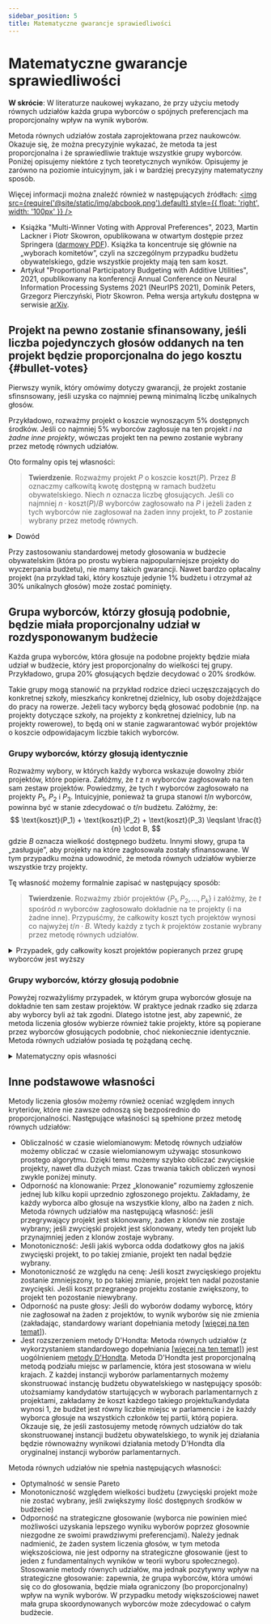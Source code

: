 ```yaml
---
sidebar_position: 5
title: Matematyczne gwarancje sprawiedliwości
---
```



# Matematyczne gwarancje sprawiedliwości

<div class="summary">
<b>W skrócie</b>:
W literaturze naukowej wykazano, że przy użyciu metody równych udziałów każda grupa wyborców o spójnych preferencjach ma proporcjonalny wpływ na wynik wyborów.
</div>

Metoda równych udziałów została zaprojektowana przez naukowców. Okazuje się, że można precyzyjnie wykazać, że metoda ta jest proporcjonalna i że sprawiedliwie traktuje wszystkie grupy wyborców.
Poniżej opisujemy niektóre z tych teoretycznych wyników. Opisujemy je zarówno na poziomie intuicyjnym, jak i w bardziej precyzyjny matematyczny sposób.


Więcej informacji można znaleźć również w następujących źródłach:
[<img src={require('@site/static/img/abcbook.png').default} style={{ float: 'right', width: '100px' }} />](https://link.springer.com/book/10.1007/978-3-031-09016-5)

* Książka "Multi-Winner Voting with Approval Preferences", 2023, Martin Lackner i Piotr Skowron, opublikowana w otwartym dostępie przez Springera ([darmowy PDF](https://link.springer.com/book/10.1007/978-3-031-09016-5)).
Książka ta koncentruje się głównie na „wyborach komitetów”, czyli na szczególnym przypadku budżetu obywatelskiego, gdzie wszystkie projekty mają ten sam koszt.
* Artykuł "Proportional Participatory Budgeting with Additive Utilities", 2021, opublikowany na konferencji Annual Conference on Neural Information Processing Systems 2021 (NeurIPS 2021), Dominik Peters, Grzegorz Pierczyński, Piotr Skowron. 
  Pełna wersja artykułu dostępna w serwisie [arXiv](https://arxiv.org/abs/2008.13276).

## Projekt na pewno zostanie sfinansowany, jeśli liczba pojedynczych głosów oddanych na ten projekt będzie proporcjonalna do jego kosztu {#bullet-votes}

Pierwszy wynik, który omówimy dotyczy gwarancji, że projekt zostanie sfinsnsowany, jeśli uzyska co najmniej pewną minimalną liczbę unikalnych głosów.

Przykładowo, rozważmy projekt o koszcie wynoszącym 5% dostępnych środków. 
Jeśli co najmniej 5% wyborców zagłosuje na ten projekt _i na żadne inne projekty_, wówczas projekt ten na pewno zostanie wybrany przez metodę równych udziałów.

Oto formalny opis tej własności:

> **Twierdzenie**. Rozważmy projekt $P$ o koszcie $\text{koszt}(P)$. Przez $B$ oznaczmy całkowitą kwotę dostępną w ramach budżetu obywatelskiego. Niech $n$ oznacza liczbę głosujących. 
Jeśli co najmniej $n \cdot \text{koszt}(P)/B$ wyborców zagłosowało na $P$ i jeżeli żaden z tych wyborców nie zagłosował na żaden inny projekt, to $P$ zostanie wybrany przez metodę równych.

<details className="proof">
<summary>Dowód</summary>

Każdy z wyborców, który zagłosował jedynie na $P$, dostaje na początku kwotę równą co najmniej $B/n$. (Może to być więcej niż $B/n$, ponieważ [uzupełniamy](../realizacja/completion) wynik jeśli nie wykorzystuje on w pełni dostępnego budżetu).

Zatem łączna kwota przypisana wyborcom głosującym tylko na $P$ wynosi co najmniej
$$
\underbrace{n \cdot \frac{\text{koszt}(P)}{B}}_{\text{liczba wyborców}} \cdot \underbrace{\frac{B}{n}}_{\text{początkowy budżet każdego z nich}} = \text{koszt}(P).
$$

Metoda równych udziałów kończy działanie dopiero wtedy, gdy zwolennicy żadnego niewybranego jeszcze projektu nie mają już wystarczających środków, aby pokryć koszt takiego projektu. To oznacza, że $P$ musi zostać wybrany, ponieważ wyborcy, 
którzy głosują tylko na $P$, zachowują wszystkie swoje początkowe środki i mogą je wydać jedynie na $P$, czyli Ci wyborcy będą zawsze w stanie pokryć koszt $P$.
</details>

Przy zastosowaniu standardowej metody głosowania w budżecie obywatelskim (która po prostu wybiera najpopularniejsze projekty do wyczerpania budżetu), nie mamy takich gwarancji.
Nawet bardzo opłacalny projekt (na przykład taki, który kosztuje jedynie 1% budżetu i otrzymał aż 30% unikalnych głosów) może zostać pominięty.

## Grupa wyborców, którzy głosują podobnie, będzie miała proporcjonalny udział w rozdysponowanym budżecie

Każda grupa wyborców, która głosuje na podobne projekty będzie miała udział w budżecie, który jest proporcjonalny do wielkości tej grupy. 
Przykładowo, grupa 20% głosujących będzie decydować o 20% środków.

Takie grupy mogą stanowić na przykład rodzice dzieci uczęszczających do konkretnej szkoły, mieszkańcy konkretnej dzielnicy,
lub osoby dojeżdżające do pracy na rowerze. Jeżeli tacy wyborcy będą głosować podobnie (np. na projekty dotyczące szkoły, na projekty z konkretnej dzielnicy,
lub na projekty rowerowe), to będą oni w stanie zagwarantować wybór projektów o koszcie odpowidajacym liczbie takich wyborców.

### Grupy wyborców, którzy głosują identycznie

Rozważmy wybory, w których każdy wyborca wskazuje dowolny zbiór projektów, które popiera.
Załóżmy, że $t$ z $n$ wyborców zagłosowało na ten sam zestaw projektów.
Powiedzmy, że tych $t$ wyborców zagłosowało na projekty $P_1$, $P_2$ i $P_3$. 
Intuicyjnie, ponieważ ta grupa stanowi $t/n$ wyborców, powinna być w stanie zdecydować o $t/n$ budżetu.
Załóżmy, że:
$$
\text{koszt}(P_1) + \text{koszt}(P_2) + \text{koszt}(P_3) \leqslant \frac{t}{n} \cdot B,
$$
gdzie $B$ oznacza wielkość dostępnego budżetu. Innymi słowy, grupa ta „zasługuje”, aby projekty na które zagłosowała zostały sfinansowane.
W tym przypadku można udowodnić, że metoda równych udziałów wybierze wszystkie trzy projekty. 

Tę własność możemy formalnie zapisać w następujący sposób:

> **Twierdzenie**. Rozważmy zbiór projektów $\{P_1, P_2, \ldots, P_k\}$ i załóżmy, że $t$ spośród $n$ wyborców zagłosowało dokładnie na te projekty (i na żadne inne). 
Przypuśćmy, że całkowity koszt tych projektów wynosi co najwyżej $t/n \cdot B$. Wtedy każdy z tych $k$ projektów zostanie wybrany przez metodę równych udziałów.

<details>
<summary>
    Przypadek, gdy całkowity koszt projektów popieranych przez grupę wyborców jest wyższy
</summary>

Możemy wykazać podobną własność również wtedy, gdy grupa głosujących popiera zbiór projektów o łącznej kwocie przekraczającej $t/n \cdot B$. Załóżmy, że $t$ wyborców głosuje dokładnie na projekty $P_1$, $P_2$, $P_3$ i $P_4$. Załóżmy ponadto, że
$$
\text{koszt}(P_1) + \text{koszt}(P_2) + \text{koszt}(P_3) + \text{koszt}(P_4) > \frac{t}{n} \cdot B.
$$
W takim przypadku metoda równych udziałów wybierze tylko kilka z tych projektów tak, aby koszt tych wybranych był „w przybliżeniu” równy $t/n \cdot B$.

> **Twierdzenie**. Rozważmy zbiór projektów $T =\{P_1, P_2, \ldots, P_k\}$ i załóżmy, że $t$ spośród $n$ wyborców zagłosowało dokładnie na te projekty (i na żadne inne). 
Metoda równych udziałów wybierze podzbiór projektów $T' \subseteq T$ taki, że dla każdego niewybranego projektu $P^* \in T$ zachodzić będzie $\sum_{P \in T'} \text{koszt}(P) + \text{koszt}(P^*) > t/n \cdot B$.

</details>

### Grupy wyborców, którzy głosują podobnie

Powyżej rozważyliśmy przypadek, w którym grupa wyborców głosuje na dokładnie ten sam zestaw projektów. W praktyce jednak rzadko się zdarza aby wyborcy byli aż tak zgodni.
Dlatego istotne jest, aby zapewnić, że metoda liczenia głosów wybierze również takie projekty, które są popierane przez wyborców głosujących podobnie, choć niekoniecznie identycznie.
Metoda równych udziałów posiada tę pożądaną cechę.

<details>
<summary>Matematyczny opis własności</summary>

Rozważmy wybory, w których każdy wyborca wskazuje dowolny zbiór projektów, które popiera. Niech $A_i$ oznacza zbiór projektów popieranych przez $i$-tego wyborcę.
Dla zbioru projektów $T = \{P_1, P_2, \ldots, P_k\}$ przez $\text{koszt}(T)$ oznaczmy całkowity koszt projektów z $T$, czyli $\text{koszt}(T) = \text{koszt}(P_1) + \text{koszt}(P_2) + \ldots + \text{koszt}(P_k)$.
Rozważmy grupę $t$ wyborców. Załóżmy, że każdy taki wyborca (nazwijmy go $i$) zagłosował na wszystkie projekty ze zbioru $T$ (czyli $T \subseteq A_i$). Część wyborców mogła do tego zagłosować również na inne projekty spoza zbioru $T$.
Przyjmijmy, że $\text{koszt}(T)\leqslant t/n \cdot B$ (zatem ta grupa wyborców posiada dostatecznie dużo środków, aby „pozwolić sobie” na zakup projektów z $T$).
W takim wypadku możemy zagwarantować, że wśród tych $t$ głosujących istnieje taki wyborca $i$ dla którego ilość śródków
przeznaczonych na projekty, które popiera jest proporcjonalnie duża:
$$
\text{koszt}(A_i \cap W) \geqslant \text{koszt}(T) - \text{koszt}(P_j) \qquad \text{dla pewnego $P_j \in T$}.
$$
W powyższym wzorze $W$ oznacza zbiór projektów wybranych przez metodę równych udziałów. Co za tym idzie, $A_i \cap W$ oznacza zbiór wybranych projektów na które zagłosował $i$-ty wyborca.

Własność ta w literaturze naukowej nazywana jest „rozszerzoną uzasadnioną reprezentacją”. Więcej szczegółów na ten temat można znaleźć w pracy autorstwa [Petersa, Pierczyńskiego i Skowrona (2021)](https://arxiv.org/abs/2008.13276).
</details>

## Inne podstawowe własności

Metody liczenia głosów możemy również oceniać względem innych kryteriów, które nie zawsze odnoszą się bezpośrednio do proporcjonalności.  Następujące właśności są spełnione przez metodę równych udziałów:
<!-- * <SemiBold>Unanimity</SemiBold>: If a project is supported by all voters, then it wins (assuming an approval election). -->

* <SemiBold>Obliczalność w czasie wielomianowym</SemiBold>: Metodę równych udziałów możemy obliczać w czasie wielomianowym używając stosunkowo prostego algorytmu.
  Dzięki temu możemy szybko obliczać zwycięskie projekty, nawet dla dużych miast. Czas trwania takich obliczeń wynosi zwykle poniżej minuty.
* <SemiBold>Odporność na klonowanie</SemiBold>: Przez „klonowanie” rozumiemy zgłoszenie jednej lub kilku kopii uprzednio zgłoszonego projektu.
Zakładamy, że każdy wyborca albo głosuje na wszystkie klony, albo na żaden z nich. Metoda równych udziałów ma następującą własność: jeśli przegrywający projekt jest sklonowany, żaden z klonów nie zostaje wybrany;
jeśli zwycięski projekt jest sklonowany, wtedy ten projekt lub przynajmniej jeden z klonów zostaje wybrany.
* <SemiBold>Monotoniczność</SemiBold>: Jeśli jakiś wyborca odda dodatkowy głos na jakiś zwycięski projekt, to po takiej zmianie, projekt ten nadal będzie wybrany.
* <SemiBold>Monotoniczność ze względu na cenę</SemiBold>: Jeśli koszt zwycięskiego projektu zostanie zmniejszony, to po takiej zmianie, projekt ten nadal pozostanie zwycięski. Jeśli koszt przegranego projektu zostanie zwiększony, to projekt ten pozostanie niewybrany.
* <SemiBold>Odporność na puste głosy</SemiBold>: Jeśli do wyborów dodamy wyborcę, który nie zagłosował na żaden z projektów, to wynik wyborów się nie zmienia 
(zakładając, standardowy wariant dopełniania metody <a href="../implementation/completion">[więcej na ten temat]</a>).
* <SemiBold>Jest rozszerzeniem metody D'Hondta</SemiBold>: Metoda równych udziałów (z wykorzystaniem standardowego dopełniania <a href="../implementation/completion">[więcej na ten temat]</a>) jest uogólnieniem <a href="https://pl.wikipedia.org/wiki/Metoda_D’Hondta">metody D'Hondta</a>.
Metoda D'Hondta jest proporcjonalną metodą podziału miejsc w parlamencie, która jest stosowana w wielu krajach. Z każdej instancji wyborów parlamentarnych możemy skonstruować instancję budżetu obywatelskiego w następujący sposób:
utożsamiamy kandydatów startujących w wyborach parlamentarnych z projektami, zakładamy że koszt każdego takiego projektu/kandydata wynosi 1, że budżet jest równy liczbie miejsc w parlamencie i 
że każdy wyborca głosuje na wszystkich członków tej partii, którą popiera. Okzauje się, że jeśli zastosujemy metodę równych udziałów do tak skonstruowanej instancji budżetu obywatelskiego, to wynik jej działania
będzie równoważny wynikowi działania metody D'Hondta dla oryginalnej instancji wyborów parlamentarnych.

Metoda równych udziałów nie spełnia następujących własności:
<ul style={{ listStyleType: '"\\2717  "' }}>
<li>Optymalność w sensie Pareto</li>
<li>Monotoniczność względem wielkości budżetu (zwycięski projekt może nie zostać wybrany, jeśli zwiększymy ilość dostępnych środków w budżecie)</li>
<li>Odporność na strategiczne głosowanie (wyborca nie powinien mieć możliwości uzyskania lepszego wyniku wyborów poprzez głosownie niezgodne ze swoimi prawdziwymi preferencjami). 
Należy jednak nadmienić, że żaden system liczenia głosów, w tym metoda większościowa, nie jest odporny na strategiczne głosowanie (jest to jeden z fundamentalnych wyników w teorii wyboru społecznego).
Stosowanie metody równych udziałów, ma jednak pozytywny wpływ na strategiczne głosowanie: zapewnia, że grupa wyborców, która umówi się co do głosowania, będzie miała ograniczony (bo proporcjonalny)
wpływ na wynik wyborów. W przypadku metody większościowej nawet mała grupa skoordynowanych wyborców może zdecydować o całym budżecie.
 </li>
</ul>